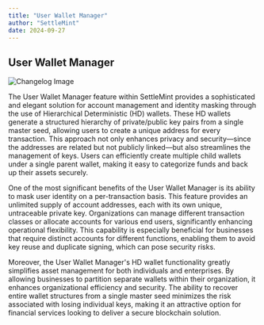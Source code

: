 ```yaml
---
title: "User Wallet Manager"
author: "SettleMint"
date: 2024-09-27
---
```


## User Wallet Manager

![Changelog Image](./assets/user-wallet-manager.png)

The User Wallet Manager feature within SettleMint provides a sophisticated and
elegant solution for account management and identity masking through the use of
Hierarchical Deterministic (HD) wallets. These HD wallets generate a structured
hierarchy of private/public key pairs from a single master seed, allowing users
to create a unique address for every transaction. This approach not only
enhances privacy and security—since the addresses are related but not publicly
linked—but also streamlines the management of keys. Users can efficiently create
multiple child wallets under a single parent wallet, making it easy to
categorize funds and back up their assets securely.

One of the most significant benefits of the User Wallet Manager is its ability
to mask user identity on a per-transaction basis. This feature provides an
unlimited supply of account addresses, each with its own unique, untraceable
private key. Organizations can manage different transaction classes or allocate
accounts for various end users, significantly enhancing operational flexibility.
This capability is especially beneficial for businesses that require distinct
accounts for different functions, enabling them to avoid key reuse and duplicate
signing, which can pose security risks.

Moreover, the User Wallet Manager's HD wallet functionality greatly simplifies
asset management for both individuals and enterprises. By allowing businesses to
partition separate wallets within their organization, it enhances organizational
efficiency and security. The ability to recover entire wallet structures from a
single master seed minimizes the risk associated with losing individual keys,
making it an attractive option for financial services looking to deliver a
secure blockchain solution.

